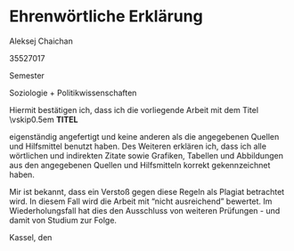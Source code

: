 # Ehrenwörtliche Erklärung 

Aleksej Chaichan

35527017

Semester

Soziologie + Politikwissenschaften

\vskip1cm

Hiermit bestätigen ich, dass ich die vorliegende Arbeit mit dem Titel
\vskip0.5em
**TITEL**

\rule{16.75cm}{0.4pt}

eigenständig angefertigt und keine anderen als die angegebenen Quellen und Hilfsmittel benutzt haben. Des Weiteren erklären ich, dass ich alle wörtlichen und indirekten Zitate sowie Grafiken, Tabellen und Abbildungen aus den angegebenen Quellen und Hilfsmitteln korrekt gekennzeichnet haben.

Mir ist bekannt, dass ein Verstoß gegen diese Regeln als Plagiat betrachtet wird. In diesem Fall wird die Arbeit mit "nicht ausreichend" bewertet. Im Wiederholungsfall hat dies den Ausschluss von weiteren Prüfungen - und damit von Studium zur Folge.


\vskip1cm
\rule{5cm}{0.4pt}
Kassel, den 
